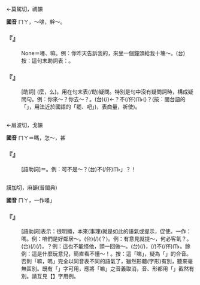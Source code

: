 
=={{ruby|嗎|ㄇㄚ}}==

←莫駕切，禡韻

'''國音''' <rt>ㄇㄚ</rt>{{ruby|。|ㄇㄚˇ}}，～啡{{ruby|。|ㄇㄚˊ}}，幹～。

    

==='''『{{ruby|嗎|ㄇㄚ}}』'''===
: None＝嚜、嘛。例：你昨天告訴我的，來坐一個鐘頭給我十塊～。(台)按：這句末助詞表：{{ruby|顯|ㄏㄧㄢˋ}}{{ruby|然|ㆢㄧㄢˊ}}{{ruby|/|ㄌㄧㄢˊ}}{{ruby|事|ㄙㄨ˫}}{{ruby|實|ㄒㄧㆵ ͘}}{{ruby|丌|ㆤ}}{{ruby|語|ㆣㄧˋ}}{{ruby|/|ㆣㄨˋ}}{{ruby|氣|ㄎㄧ˪}}。
    

==='''『{{ruby|嗎|ㄇㄚ}}』'''===
: [助詞] (麼，么)。用在句末表(/助)疑問。特別是句中沒有疑問詞時，構成疑問句。例：你來～？你去～？。(台){{ruby|汝|ㄌㄧˋ}}{{ruby|<mark>&#xffa49;</mark>|ㆠㆤㆷ}}{{ruby|/|ㆠㄨㆤㆷ}}{{ruby|來|ㄌㄞˊ}}(/{{ruby|去|ㄎㄧ˪}}){{ruby|伓|·ㆬ}}←？{{ruby|汝|ㄌㄧˋ}}{{ruby|<mark>&#xffa49;</mark>|ㆠㆤㆷ}}{{ruby|/|ㆠㄨㆤㆷ}}{{ruby|來|ㄌㄞˊ}}{{ruby|或|ㄧㄚㆷ ͘}}不(/伓)<rt>ㆬ˫</rt>({{ruby|來|ㄌㄞˊ}})？(按：閩台語的「{{ruby|嗎|ㄇㄚ˪}}」，用法近於國語的「罷、吧」{{ruby|(|ㄅㄚ}})，表商量，祈使)。
    

=={{ruby|麼|ㄇㄚ}}==

←眉波切，戈韻

'''國音''' <rt>ㄇㄚ</rt>＝嗎{{ruby|。|ㄇㄜ}}，怎～，甚

    

==='''『{{ruby|麼|ㄇㄚ}}』'''===
: [語助詞]＝{{ruby|嗎|ㄇㄚ}}。例：可不是～？(台){{ruby|敢|ㄍㆰˋ}}不(/伓)<rt>ㆬ˫</rt>{{ruby|是|ㄒㄧ˫}}{{ruby|「|ㄒㄧㄜㆷ}}」？{{ruby|是|ㄒㄧ˫}}{{ruby|否|ㄏㆧㆷ}}！
    

=={{ruby|嘛|ㄇㄚ}}==

謨加切，麻韻(普閩典)

'''國音''' <rt>ㄇㄚ</rt>，一作嚜{{ruby|「|ㄇㄜ}}」{{ruby|。|ㄇㄚˊ}}

    

==='''『{{ruby|嘛|ㄇㄚ}}』'''===
: [語助詞]表示：很明顯，本來(事理)就是如此的語氣或提示，促使。一作：嗎。例：咱們是好鄰居～。(台){{ruby|唉|ㄞˊ}}{{ruby|啊|ㄚ}}{{ruby|咱|ㄌㄢˋ}}{{ruby|著|ㄉㄧㄜㆷ}}(/{{ruby|都|ㄉㄜ˫}}){{ruby|是|ㄒㄧ˫}}{{ruby|厝|ㄘㄨ˪}}{{ruby|邊|ㄅㆪ}}{{ruby|兜|ㄉㄠ}}({{ruby|哪|·ㄋㄚˇ}}{{ruby|著|ㄉㄧㄜㆷ ͘}}{{ruby|細|ㄙㄨㆤ˪}}{{ruby|/|ㄙㆤ˪}}{{ruby|膩|ㄌㄧ˫}}{{ruby|/|ㆢㄧ˫}}{{ruby|咧|ㄌㆤ˪}}？)。例：有意見就提～，何必客氣？。(台){{ruby|有|ㄨ˫}}{{ruby|意|ㄧ˪}}{{ruby|見|ㄍㄧㄢ˪}}{{ruby|著|ㄉㄧㄜㆷ}}(/{{ruby|都|ㄉㄜ˫}}){{ruby|講|ㄍㆲˋ}}(/{{ruby|做|ㄗㄨㆤ˪}}{{ruby|/|ㄗㄜ˪}}{{ruby|汝|ㄌㄧˋ}}{{ruby|講|ㄍㆲˋ}})，{{ruby|那|ㄋㄚˋ}}{{ruby|會|ㄨㆤ˫}}{{ruby|/|ㆤ˫}}{{ruby|著|ㄉㄧㄜㆷ ͘}}{{ruby|細|ㄙㄨㆤ˪}}{{ruby|/|ㄙㆤ˪}}{{ruby|膩|ㄌㄧ˫}}{{ruby|/|ㆢㄧ˫}}？例：這也不能怪他，頭一回做～。(台){{ruby|<mark>&#xffacb;</mark>|ㄗㆤ}}{{ruby|亦|ㄧㄚㆷ ͘}}{{ruby|<mark>&#xffa45;</mark>|ㆠㆤ˫}}{{ruby|/|ㆠㄨㆤ˫}}{{ruby|過|ㄍㄨㆤ˪}}(/{{ruby|怪|ㄍㄨㄞ˪}}){{ruby|得|ㄉㄧㆵ}}，{{ruby|著|ㄉㄧㄜㆷ}}(/{{ruby|都|ㄉㄜ˫}}){{ruby|猶|ㄧㄠˋ}}不(/伓)<rt>ㆬ˫</rt>{{ruby|識|ㄅㄚㆵ}}{{ruby|/|ㆠㄚㆵ}}{{ruby|做|ㄗㄨㆤ˪}}{{ruby|/|ㄗㄜ˪}}{{ruby|過|ㄍㆤ˪}}{{ruby|/|ㄍㄨㆤ˪}}{{ruby|咧|ㄌㆤ˪}}。餘例：這是什麼玩意兒，簡直看不懂～！。按：這「嘛」，疑為「{{ruby|嚜|ㄖㄢˇ}}{{ruby|啊|ㄗ}}」的合音。否則「嘛，嗎」完全以同音表不同的語氣了，雖然形體(字形)有別，聽來毫無區別。既有「{{ruby|嚜|ㄖㄢˇ}}」字可用，應將「嘛」之音義取消，音、形都用「{{ruby|嚜|ㄖㄢˇ}}」截然有別。請互見【{{ruby|嚜|ㄇㄜ}}】字用例。
    
